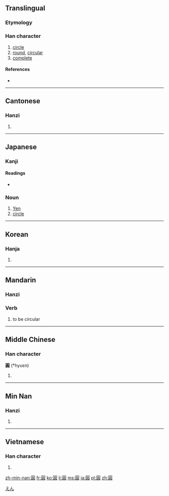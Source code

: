 {{also|圆|円|圎|圜}}
==Translingual==

===Etymology===
{{Han compound|囗|員|c1=s|c2=p|ls=psc}}

===Han character===
{{Han char|rn=31|rad=囗|as=10|sn=13|four=6080<sub>6</sub>|canj=田口月金 (WRBC)}}

# [[circle]]
# [[round]], [[circular]]
# [[complete]]

====References====
* {{Han ref|kx=0220.090|dkj=04819|dj=0451.140|hdz=10724.070|uh=5713|ud=22291|bh=B6EA|bd=46826}}

----

==Cantonese==

===Hanzi===
{{yue-hanzi|jyut=|y=yun4|sim=圆}}

# {{defn|lang=yue|sort=囗10}}

----

==Japanese==
{{ja-forms|円|圆|圓}}
===Kanji===
{{ja-kanji|grade=|rs=囗10}}

====Readings====
* {{ja-readings|on=[[えん]] (en)|kun=[[まるい]] (marui)}}

===Noun===
{{ja-noun|ky|hira=えん|rom=en|shin=円}} 

# [[Yen]]
# [[circle]]

[[Category:ja:Currency|えん]]

----

==Korean==

===Hanja===
{{ko-hanja|hangeul=[[원]]|eumhun=둥글|rv=won|mr=wŏn}}

# {{defn|lang=ko|sort=囗10}}

----

==Mandarin==

===Hanzi===
{{cmn-hanzi|sim=圆|pin=[[yuán]] ([[yuan2]])|wg=yüan<sup>2</sup>}}
{{Hani-forms|[[圆]]|[[圓]]}}

===Verb===
{{cmn-verb|t|pin=yuán|pint=yuan2|tra=圓|sim=圆|rs=囗10}}

# {{Beginning Mandarin|lang=cmn|sc=Hant|sort=囗10}} to be circular

----

==Middle Chinese==

===Han character===
'''圓''' (*hyuɛn)<!--the asterisk indicates that this is a reconstructed pronunciation-->

# {{defn|lang=zhx-mid|sort=囗10}}

----
==Min Nan==

===Hanzi===
{{nan-hanzi|poj=ôan, gôan}}

# {{defn|lang=nan}}

----

==Vietnamese==

===Han character===
{{vi-hantu|[[viên]], [[vin]]|rs=囗10}}

# {{defn|lang=vi|sort=囗10}}

[[zh-min-nan:圓]]
[[fr:圓]]
[[ko:圓]]
[[li:圓]]
[[ms:圓]]
[[ja:圓]]
[[pl:圓]]
[[zh:圓]]
